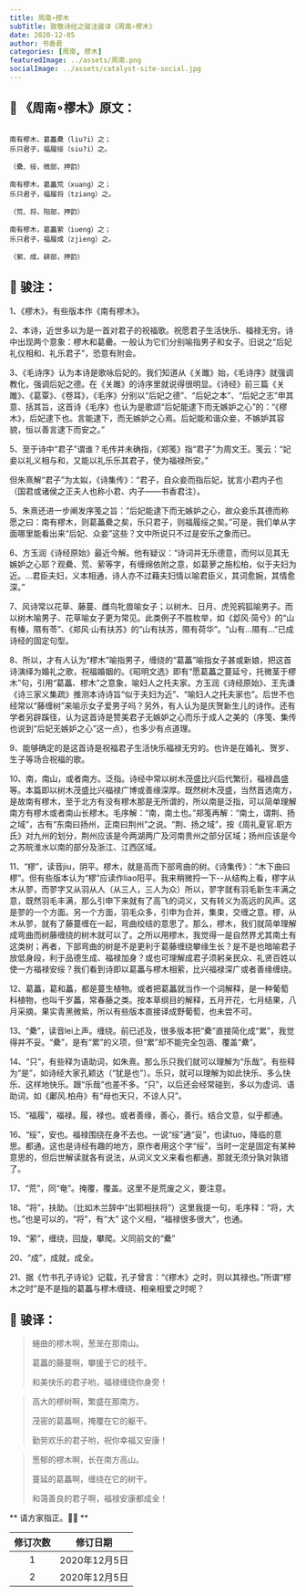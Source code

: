 ```yaml
---
title: 周南∘樛木
subTitle: 致敬诗经之骏注骏译《周南∘樛木》 
date: 2020-12-05 
author: 书香君
categories: [周南, 樛木]
featuredImage: ../assets/周南.png
socialImage: ../assets/catalyst-site-social.jpg
---
```


## 🌼 《周南∘樛木》原文：
```

南有樛木，葛藟纍（liu?i）之；
乐只君子，福履绥（siu?i）之。

（纍、绥，微部，押韵）

南有樛木，葛藟荒（xuang）之；
乐只君子，福履将（tziang）之。

（荒、将，阳部，押韵）

南有樛木，葛藟萦（iueng）之；
乐只君子，福履成（zjieng）之。

（萦、成，耕部，押韵）

```
## 🍁️ 骏注：

1、《樛木》，有些版本作《南有樛木》。

2、本诗，近世多以为是一首对君子的祝福歌。祝愿君子生活快乐、福禄无穷。诗中出现两个意象：樛木和葛罍。一般认为它们分别喻指男子和女子。旧说之“后妃礼仪相和、礼乐君子”，恐意有附会。

3、《毛诗序》认为本诗是歌咏后妃的。我们知道从《关雎》始，《毛诗序》就强调教化，强调后妃之德。在《关雎》的诗序里就说得很明显。《诗经》前三篇《关雎》、《葛覃》、《卷耳》，《毛序》分别以“后妃之德”、“后妃之本”、“后妃之志”申其意、括其旨，这首诗《毛序》也认为是歌颂“后妃能逮下而无嫉妒之心”的：“《樛木》，后妃逮下也。言能逮下，而无嫉妒之心焉。后妃能和谐众妾，不嫉妒其容貌，恒以善言逮下而安之。”

5、至于诗中“君子”谓谁？毛传并未确指，《郑笺》指“君子”为周文王。笺云：“妃妾以礼义相与和，又能以礼乐乐其君子，使为福禄所安。”

但朱熹解“君子”为太姒，《诗集传》：“君子，自众妾而指后妃，犹言小君内子也（国君或诸侯之正夫人也称小君、内子——书香君注）。

5、朱熹还进一步阐发序笺之旨：“后妃能逮下而无嫉妒之心，故众妾乐其德而称愿之曰：南有樛木，则葛藟纍之矣，乐只君子，则福履绥之矣。”可是，我们单从字面哪里能看出来“后妃、众妾”这些？文中所说只不过是安乐之象而已。

6、方玉润《诗经原始》最近今解。他有疑议：“诗词并无乐德意，而何以见其无嫉妒之心耶？观纍、荒、萦等字，有缠绵依附之意，如葛萝之施松柏，似于夫妇为近。…君臣夫妇，义本相通，诗人亦不过藉夫妇情以喻君臣义，其词愈婉，其情愈深。”

7、风诗常以花草、藤蔓、雌鸟牝兽喻女子；以树木、日月、虎兕鸦狐喻男子。而以树木喻男子、花草喻女子更为常见。此类例子不胜枚举，如《邶风·简兮》的“山有榛，隰有苓”、《郑风·山有扶苏》的“山有扶苏，隰有荷华”。“山有…隰有…”已成诗经的固定句型。

8、所以，才有人认为“樛木”喻指男子，缠绕的“葛藟”喻指女子甚或新娘，把这首诗演绎为婚礼之歌，祝福婚姻的。《昭明文选》即有“愿葛藟之蔓延兮，托微茎于樛木”句，引用“葛藟、樛木”之意象，喻妇人之托夫家。方玉润《诗经原始》、王先谦《诗三家义集疏》推测本诗诗旨“似于夫妇为近”、“喻妇人之托夫家也”。后世不也经常以“藤缠树”来喻示女子爱男子吗？另外，有人认为是庆贺新生儿的诗作。还有学者另辟蹊径，认为这首诗是赞美君子无嫉妒之心而乐于成人之美的（序笺、集传也说到“后妃无嫉妒之心”这一点），也多少有点道理。

9、能够确定的是这首诗是祝福君子生活快乐福禄无穷的。也许是在婚礼、贺岁、生子等场合祝福的歌。

10、南，南山，或者南方。泛指。诗经中常以树木茂盛比兴后代繁衍，福禄昌盛等。本篇即以树木茂盛比兴福禄广博或善缘深厚。既然树木茂盛，当然首选南方，是故南有樛木，至于北方有没有樛木那是无所谓的，所以南是泛指，可以简单理解南方有樛木或者南山长樛木。毛序解：“南，南土也。”郑笺再解：“南土，谓荆、扬之域”，古有“东南曰扬州，正南曰荆州”之说。“荆、扬之域”，按《周礼夏官.职方氏》对九州的划分，荆州应该是今两湖两广及河南贵州之部分区域；扬州应该是今之苏皖淮水以南的部分及浙江、江西区域。

11、“樛”，读音jiu，阴平。樛木，就是高而下部弯曲的树。《诗集传》：“木下曲曰樛”。但有些版本认为“樛”应读作liao阳平。我来稍微捋一下--从结构上看，樛字从木从翏，而翏字又从羽从人（从三人，三人为众）所以，翏字就有羽毛新生丰满之意，既然羽毛丰满，那么引申下来就有了高飞的词义，又有转义为高远的风声。这是翏的一个方面。另一个方面，羽毛众多，引申为合并，集束，交缠之意。樛，从木从翏，就有了藤蔓缠在一起，弯曲绞结的意思了。那么，樛木，我们就简单理解成弯曲而树藤缠绕的树木就可以了。之所以用樛木，我觉得一是自然界尤其南土有这类树；再者，下部弯曲的树是不是更利于葛藤缠绕攀缘生长？是不是也暗喻君子放低身段，利于品德生成、福禄加身？或也可理解成君子须躬亲民众、礼贤百姓以使一方福禄安绥？我们看到诗即以葛藟与樛木相萦，比兴福禄深广或者善缘缠绕。

12、葛藟，葛和藟，都是蔓生植物。或者把葛藟就当作一个词解释，是一种葡萄科植物，也叫千岁藟，常春藤之类。按本草纲目的解释，五月开花，七月结果，八月采摘，果实青黑微紫，所以有些版本直接译成野葡萄，也未尝不可。

13、“纍”，读音lei上声。缠绕。前已述及，很多版本把“纍”直接简化成“累”，我觉得并不妥。“纍”，是有“累”的义项，但“累”却不能完全包涵、覆盖“纍”。

14、“只”，有些释为语助词，如朱熹。那么乐只我们就可以理解为“乐哉”。有些释为“是”，如诗经大家孔颖达（“犹是也”）。乐只，就可以理解为如此快乐、多么快乐、这样地快乐。跟“乐哉”也差不多。“只”，以后还会经常碰到，多以为虚词、语助词，如《鄘风.柏舟》有“母也天只，不谅人只”。

15、“福履”，福禄。履，禄也。或者善缘，善心，善行。结合文意，似乎都通。

16、“绥”，安也。福禄围绕在身不去也。一说“绥”通“妥”，也读tuo，降临的意思。都通。这也是诗经有趣的地方，原作者用这个字“绥”，当时一定是固定有某种意思的，但后世解读就各有说法，从词义文义来看也都通，那就无须分孰对孰错了。

17、“荒”，同“奄”。掩覆，覆盖。这里不是荒废之义，要注意。

18、“将”，扶助。（比如木兰辞中“出郭相扶将”）这里我提一句，毛序释：“将，大也。”也是可以的，“将”，有“大”
这个义相，“福禄很多很大”，也通。

19、“萦”，缠绕，回旋，攀爬。义同前文的“纍”

20、“成”，成就，成全。

21、据《竹书孔子诗论》记载，孔子曾言：“《樛木》之时，则以其禄也。”所谓“樛木之时”是不是指的葛藟与樛木缠绕、相亲相爱之时呢？

## 🍁️ 骏译：

> 蜷曲的樛木啊，葱茏在那南山。
> 
> 葛藟的藤蔓啊，攀援于它的枝干。
> 
> 和美快乐的君子哟，福禄缠绕你身旁！

> 高大的樛树啊，繁盛在那南方。
> 
> 茂密的葛藟啊，掩覆在它的躯干。
> 
> 勤劳欢乐的君子哟，祝你幸福又安康！

> 葱郁的樛木啊，长在南方高山。
> 
> 蔓延的葛藟啊，缠绕在它的树干。
> 
> 和蔼善良的君子啊，福禄安康都成全！

** 请方家指正。🙏🏻 **

| 修订次数      | 修订日期 | 
|   :----: |    :----:   | 
| 1    | 2020年12月5日       | 
| 2    | 2020年12月5日       | 
